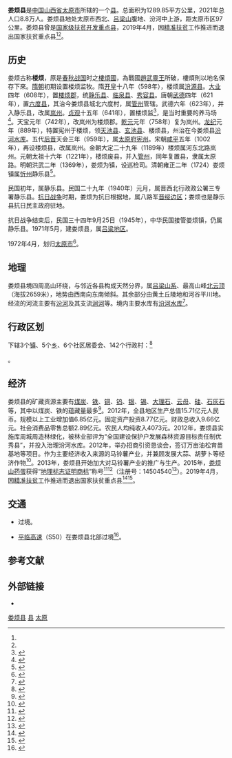 {{not|楼烦|楼烦郡}}
{{Infobox China County
| county  = 娄烦县
| Photo = 
| Photoname=
| map = ChinaTaiyuanLoufan.png
| map size = 
| map_caption = 娄烦县在太原市的位置
| Pinyin   = Lóufán Xiàn
| Belong = [[山西省|山西省]][[太原市|太原市]]
| Types= [[县|县]]
| founded = 1971年
| admincode= 140123
| seat = 
| officerTitle= 
| officer=
| division =
| town=3
| township=5
| subdistrict=
| post code=030300
| phone code = 0351
| coordinate = 
| area =1290
| area land = 
| area water =  
| census yr = 
| pop = 8.8万人
| density = 
| GDP = 2300万
| web = http://www.sxlf.gov.cn/
}}

'''娄烦县'''是[[中国|中国]][[山西省|山西省]][[太原市|太原市]]所辖的一个[[县|县]]。总面积为1289.85平方公里，2021年总人口8.8万人。娄烦县地处太原市西北、[[吕梁山|吕梁山]]腹地、汾河中上游，距太原市区97公里。娄烦县曾是[[国家级贫困县|国家级扶贫开发重点县]]，2019年4月，因[[精准扶贫|精准扶贫]]工作推进而退出国家扶贫重点县<ref name=tc1 /><ref name=tc2 />。

== 历史 ==
娄烦古称'''楼烦'''，原是[[春秋战国|春秋战国]]时之[[樓煩|樓煩國]]，為戰國[[趙武靈王|趙武靈王]]所破，樓煩則以地名保存下來。[[隋朝|隋朝]]初期设置楼烦监牧。隋[[开皇|开皇]]十八年（598年），楼烦属[[汾源县|汾源县]]。[[大业_(年号)|大业]]四年（608年），置[[楼烦郡_(隋朝)|楼烦郡]]，统[[静乐县|静乐县]]、[[临泉县|临泉县]]、[[秀容县|秀容县]]。唐朝[[武德|武德]]四年（621年），置[[六度县|六度县]]，其治今娄烦县城北六度村，属[[管州_(唐朝)|管州]]管辖。武德六年（623年），并入静乐县，改属[[嵐州|岚州]]。[[貞觀_(唐朝)|贞观]]十五年（641年），置楼烦监<ref>{{Cite book|title=中国地名掌故词典|last=牛汝辰编|first=|publisher=北京：[[中国社会出版社|中国社会出版社]]|year=2016.02|isbn=978-7-5087-5238-9|location=|pages=36}}</ref>，是当时重要的养马场<ref>{{Cite book|title=山西经济开发史|last=[[徐月文|徐月文]]主编；张郑生等撰|first=|publisher=太原：[[山西经济出版社|山西经济出版社]]|year=1992.01|isbn=7-80577-288-6|location=|pages=157}}</ref>。天宝元年（742年），改岚州为楼烦郡。[[乾元_(唐朝)|乾元]]元年（758年）复为岚州。[[龙纪|龙纪]]元年（889年），特置宪州于楼烦，领[[静乐县|天池县]]、[[玄池县|玄池县]]、楼烦县，州治在今娄烦县[[汾河水库|汾河水库]]。五代[[后晋|后晋]]天会三年（959年），属[[太原府|太原府]][[宪州|宪州]]。宋朝[[咸平|咸平]]五年（1002年），再设楼烦县，改属岚州。金朝大定二十九年（1189年）楼烦属河东北路岚州。元朝太祖十六年（1221年），楼烦废县，并入[[管州_(唐朝)|管州]]，同年复置县，隶属太原路。明朝洪武二年（1369年），娄烦为镇，设巡检司。清朝雍正二年（1724）娄烦镇属[[忻州|忻州]]静乐县<ref>{{Cite book|title=山西古今地名词典|last=[[李玉明|李玉明]]主编|first=|publisher=太原：三晋出版社|year=2009.09|isbn=978-7-80598-969-3|location=|pages=49}}</ref>。

民国初年，属静乐县。民国二十九年（1940年）元月，属晋西北行政政公署三专署静乐县。[[抗日战争|抗日战争]]时期，娄烦为抗日根据地，属八路军[[晋绥边区|晋绥边区]]；娄烦也是静乐县抗日民主政府驻地。

抗日战争结束后，民国三十四年9月25日（1945年），中华民国接管娄烦镇，仍属静乐县。1971年5月，建娄烦县，属[[吕粱地区|吕粱地区]]。

1972年4月，划归[[太原市|太原市]]<ref>{{Cite book|title=中国县情大全 华北卷|last=中华人民共和国民政部，中华人民共和国建设部编|first=|publisher=北京：[[中国社会出版社|中国社会出版社]]|year=1992.02|isbn=7-80088-206-3|location=|pages=639}}</ref>。

==地理 ==
娄烦县境四周高山环绕，与邻近各县构成天然分界，属[[吕梁山|吕梁山系]]、最高山峰[[北云顶|北云顶]]（海拔2659米），地势由西南向东南倾斜。其余部分由黄土丘陵地和河谷平川地。经流的河流主要有[[汾河|汾河]]及其支流[[涧河_(汾河)|涧河]]等。境内主要水库有[[汾河水库|汾河水库]]<ref>{{Cite book|title=黄河志 卷1 黄河大事记|last=黄河水利委员会黄河志总编辑室编|first=|publisher=郑州：[[河南人民出版社|河南人民出版社]]|year=2017.01|isbn=978-7-215-10556-0|location=|pages=287}}</ref>。

== 行政区划 ==
{{PAGENAMEBASE}}下辖3个[[行政建制镇|镇]]、5个[[乡_(中华人民共和国)|乡]]、6个社区居委会、142个行政村：<ref>{{PRC admin/ref sgc|14/01/23/000/000}}</ref>

{{PRC admin/children|14/01/23/000/000}}。

== 经济 ==
娄烦县的矿藏资源主要有[[煤炭|煤炭]]、[[铁|铁]]、[[铜|铜]]、[[钨|钨]]、[[银|银]]、[[锡|锡]]、[[大理石|大理石]]、[[云母|云母]]、[[硅|硅]]、[[石灰石|石灰石]]等，其中以煤炭、铁的蕴藏量最多<ref>{{Cite book|title=山西县区经济发展史略|last=许国生，陈宇华主编|first=|publisher=太原：[[山西经济出版社|山西经济出版社]]|year=1992.07|isbn=7-80577-500-1|location=|pages=77-82}}</ref>。2012年，全县地区生产总值15.71亿元人民币。规模以上工业增加值6.85亿元。固定资产投资8.77亿元。财政总收入9.66亿元。社会消费品零售总额2.89亿元。农民人均纯收入4073元。2012年，娄烦县实施库周城周造林绿化，被林业部评为“全国建设保护户发展森林资源目标责任制优秀县”，并投入治理汾河水库。2012年，举办招商引资恳谈会，签订万亩油松育苗基地等项目。作为主要经济收入来源的马铃薯产业，并兼顾发展大蒜、胡萝卜等经济作物<ref>{{Cite book|title=山西经济年鉴 2013|last=《山西经济年鉴》编辑委员会主编|first=|publisher=太原：山西经济出版社|year=2014.01|isbn=978-7-80767-747-5|location=|pages=291}}</ref>。2013年，娄烦县开始加大对马铃薯产业的推广与生产。2015年，[[娄烦山药蛋|娄烦山药蛋]]获得“[[地理标志证明商标|地理标志证明商标]]”称号<ref>{{Cite web|title=“娄烦山药蛋”获国家地理标志认证|url=http://news.sina.com.cn/o/2015-10-15/doc-ifxivsee8231315.shtml|accessdate=2019-08-08|work=新浪网|archive-date=2019-08-10|archive-url=https://web.archive.org/web/20190810064504/http://news.sina.com.cn/o/2015-10-15/doc-ifxivsee8231315.shtml|dead-url=no}}</ref><ref>{{Cite web|title=“娄烦山药蛋”获国家地理标志证明商标|url=http://news.163.com/15/1012/05/B5N14RME00014AED.html|accessdate=2019-08-08|date=2015-10-12|last=网易|work=网易|archive-date=2020-09-27|archive-url=https://web.archive.org/web/20200927104655/http://news.163.com/15/1012/05/B5N14RME00014AED.html|dead-url=no}}</ref>（注册号：14504540<ref>{{Cite book|title=中国商标战略年度发展报告（2015）|last=商标局，商评委|first=|publisher=北京：[[中国工商出版社|中国工商出版社]]|year=2016.04|isbn=978-7-80215-850-4|location=|pages=21}}</ref>）。2019年4月，因[[精准扶贫|精准扶贫]]工作推进而退出国家扶贫重点县<ref name=tc1>{{Cite web|title=娄烦要退出国家扶贫重点县啦|url=http://www.tywbw.com/tyxw/c/2019-04/09/content_142907.htm|accessdate=2019-08-08|work=太原晚报网}}</ref><ref name=tc2>{{Cite web|title=山西省政府批准娄烦等17个县脱贫“摘帽”|url=http://www.xinhuanet.com/2019-04/29/c_1124433751.htm|accessdate=2019-08-08|work=新华网|archive-date=2020-08-09|archive-url=https://web.archive.org/web/20200809003056/http://www.xinhuanet.com/2019-04/29/c_1124433751.htm|dead-url=no}}</ref>。

== 交通 ==
* {{中国国道名|339}}过境。
* [[平临高速|平临高速]]（S50）在娄烦县北部过境<ref>{{Cite book|title=中国分省系列地图册 山西省地图册|last=薛贵江，姚杰主编|first=|publisher=北京：星球地图出版社|year=2016.01|isbn=978-7-5471-1680-7|location=|pages=18}}</ref>。

== 参考文献 ==
{{reflist}}

== 外部链接 ==
* {{Official website|http://www.sxlf.gov.cn/|name=娄烦县人民政府门户网站}}

{{娄烦县行政区划}}
{{太原市行政区划}}
{{山西行政区划}}

[[Category:娄烦县|]]
[[Category:太原区县市|县]]
[[Category:山西省县份|太原]]